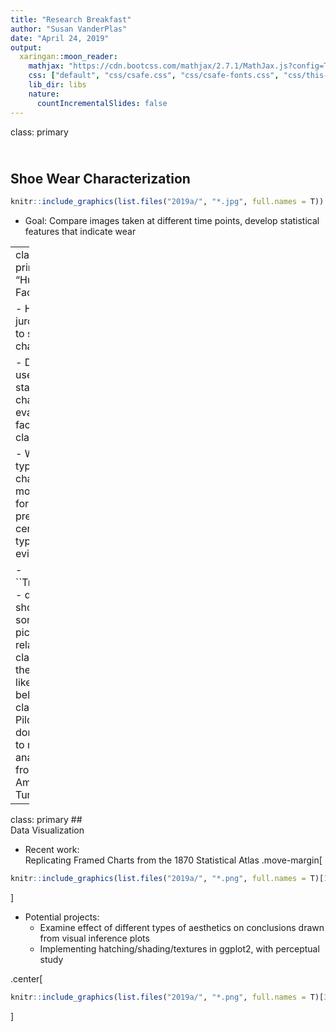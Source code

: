```yaml
---
title: "Research Breakfast"
author: "Susan VanderPlas"
date: "April 24, 2019"
output:
  xaringan::moon_reader:
    mathjax: "https://cdn.bootcss.com/mathjax/2.7.1/MathJax.js?config=TeX-MML-AM_HTMLorMML"
    css: ["default", "css/csafe.css", "css/csafe-fonts.css", "css/this-presentation.css"]
    lib_dir: libs
    nature:
      countIncrementalSlides: false
---
```

class: primary

## <br/>Shoe Wear Characterization

```r
knitr::include_graphics(list.files("2019a/", "*.jpg", full.names = T))
```

- Goal: Compare images taken at different time points, develop statistical features that indicate wear

---
class: primary
## <br/>"Human Factors"

- How do jurors react to statistical charts?

- Do people use statistical charts to evaluate factual claims?

- What types of charts are most useful for presenting certain types of evidence?

- ``Truthiness" - does showing someone a picture related to a claim make them more likely to believe the claim?
    - Pilot study done - need to run and analyze data from full Amazon Turk study

---
class: primary
## <br/>Data Visualization

- Recent work:    
Replicating Framed Charts from the 1870 Statistical Atlas
.move-margin[
```r
knitr::include_graphics(list.files("2019a/", "*.png", full.names = T)[1:2])
```
]

<!-- <div class="move-margin"> -->
<!-- <img src="2019a/Alabama-pie_with_frame1.png" width="80%"/> -->
<!-- <img src="2019a/Alabama-pie_without_frame1.png" width="80%"/> -->
<!-- </div> -->

- Potential projects: 
    - Examine effect of different types of aesthetics on conclusions drawn from visual inference plots
    - Implementing hatching/shading/textures in ggplot2, with perceptual study

.center[
```r
knitr::include_graphics(list.files("2019a/", "*.png", full.names = T)[3:4])
```
]
